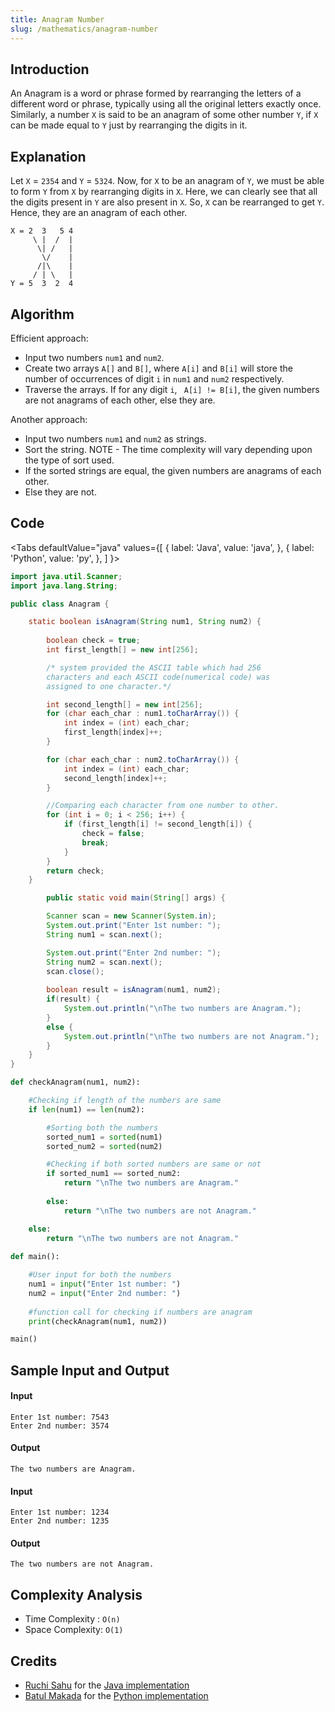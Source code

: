 ```yaml
---
title: Anagram Number
slug: /mathematics/anagram-number
---
```


## Introduction

An Anagram is a word or phrase formed by rearranging the letters of a different word or phrase, typically using all the original letters exactly once. Similarly, a number `X` is said to be an anagram of some other number `Y`, if `X` can be made equal to `Y` just by rearranging the digits in it.

## Explanation

Let `X` = `2354` and `Y` = `5324`. Now, for `X` to be an anagram of `Y`, we must be able to form `Y` from `X` by rearranging digits in `X`. Here, we can clearly see that all the digits present in `Y` are also present in `X`. So, `X` can be rearranged to get `Y`. Hence, they are an anagram of each other.

```
X = 2  3   5 4
     \ |  /  |
      \| /   |
       \/    |
      /|\    |
     / | \   |
Y = 5  3  2  4
```

## Algorithm

Efficient approach:

  - Input two numbers `num1` and `num2`.
  - Create two arrays `A[]` and `B[]`, where `A[i]` and `B[i]` will store the number of occurrences of digit `i` in `num1` and `num2` respectively. 
  - Traverse the arrays. If for any digit `i`, ` A[i] != B[i]`, the given numbers are not anagrams of each other, else they are.

Another approach:

  - Input two numbers `num1` and `num2` as strings.
  - Sort the string. NOTE - The time complexity will vary depending upon the type of sort used.
  - If the sorted strings are equal, the given numbers are anagrams of each other.
  - Else they are not.

## Code


<Tabs
  defaultValue="java"
  values={[
    { label: 'Java', value: 'java', },
    { label: 'Python', value: 'py', },
  ]
}>

<TabItem value="java">

```java
import java.util.Scanner;
import java.lang.String;

public class Anagram {

	static boolean isAnagram(String num1, String num2) {
		
		boolean check = true;
		int first_length[] = new int[256];

		/* system provided the ASCII table which had 256
		characters and each ASCII code(numerical code) was
		assigned to one character.*/

		int second_length[] = new int[256];
		for (char each_char : num1.toCharArray()) {
			int index = (int) each_char;
			first_length[index]++;
		}

		for (char each_char : num2.toCharArray()) {
			int index = (int) each_char;
			second_length[index]++;
		}

		//Comparing each character from one number to other.
		for (int i = 0; i < 256; i++) {
			if (first_length[i] != second_length[i]) {
				check = false;
				break;
			}
		}
		return check;
	}

        public static void main(String[] args) {

		Scanner scan = new Scanner(System.in);
		System.out.print("Enter 1st number: ");
		String num1 = scan.next();

		System.out.print("Enter 2nd number: ");
		String num2 = scan.next();
		scan.close();
		
		boolean result = isAnagram(num1, num2);
		if(result) {
			System.out.println("\nThe two numbers are Anagram.");
		}
		else {
			System.out.println("\nThe two numbers are not Anagram.");
		}
	}
}
```

</TabItem>
<TabItem value="py">

```python
def checkAnagram(num1, num2):

    #Checking if length of the numbers are same
    if len(num1) == len(num2):

        #Sorting both the numbers
        sorted_num1 = sorted(num1)
        sorted_num2 = sorted(num2)

        #Checking if both sorted numbers are same or not
        if sorted_num1 == sorted_num2:
            return "\nThe two numbers are Anagram."
        
        else:
            return "\nThe two numbers are not Anagram."

    else:
        return "\nThe two numbers are not Anagram."
            
def main():

    #User input for both the numbers
    num1 = input("Enter 1st number: ")
    num2 = input("Enter 2nd number: ")
    
    #function call for checking if numbers are anagram
    print(checkAnagram(num1, num2))

main()
```

</TabItem>
</Tabs>

## Sample Input and Output

#### Input

```
Enter 1st number: 7543
Enter 2nd number: 3574
```

#### Output

```
The two numbers are Anagram.
```

#### Input

```
Enter 1st number: 1234
Enter 2nd number: 1235
```

#### Output

```
The two numbers are not Anagram.
```

## Complexity Analysis

  - Time Complexity : `O(n)`
  - Space Complexity: `O(1)`

## Credits

  - [Ruchi Sahu](https://github.com/RuchiGitHu) for the [Java implementation](https://github.com/TesseractCoding/NeoAlgo/blob/master/Java/cp/Anagram.java)
  - [Batul Makada](https://github.com/batul02) for the [Python implementation](https://github.com/TesseractCoding/NeoAlgo/blob/master/Python/cp/anagram_problem.py)

